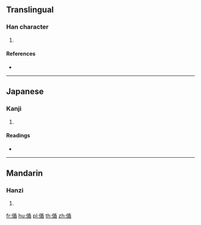 ==Translingual==

===Han character===
{{Han char|rn=9|rad=人|as=09|sn=11|four=|canj=OHJU|ids=⿰亻盾}}

# {{defn|Han|sort=人09}}

====References====
* {{Han ref|kx=0111.310|dkj=00894|dj=0238.040|hdz=10192.110|uh=5071|ud=20593}}

----

==Japanese==

===Kanji===
{{ja-kanji|grade=|rs=人09}}

# {{defn|lang=ja|sort=人09}}

====Readings====
* {{ja-readings|on=[[しゅん]] (shun)|kun=[[のべる]] (noberu)}}

----

==Mandarin==

===Hanzi===
{{cmn-hanzi|pin=[[xún]] ([[xun2]])|wg=hsün<sup>2</sup>}}

# {{defn|lang=cmn|sort=人09}}

[[fr:偱]]
[[hu:偱]]
[[pl:偱]]
[[th:偱]]
[[zh:偱]]